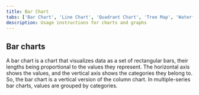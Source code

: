 ```yaml
---
title: Bar Chart
tabs: ['Bar Chart', 'Line Chart', 'Quadrant Chart', 'Tree Map', 'Waterfall Chart']
description: Usage instructions for charts and graphs
---
```


## Bar charts

A bar chart is a chart that visualizes data as a set of rectangular bars, their lengths being proportional to the values they represent. The horizontal axis shows the values, and the vertical axis shows the categories they belong to. So, the bar chart is a vertical version of the column chart. In multiple-series bar charts, values are grouped by categories.

